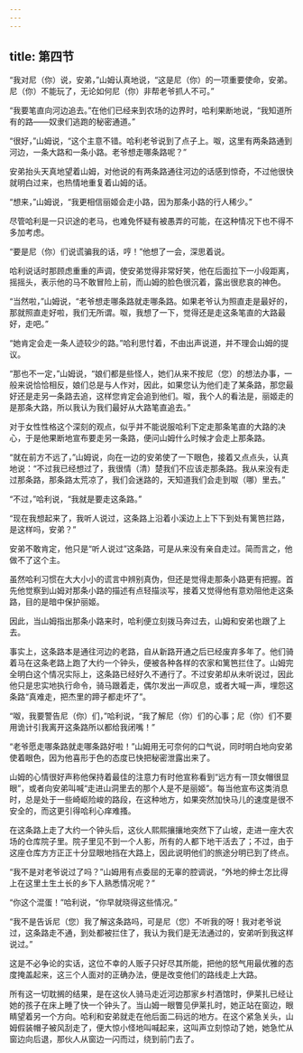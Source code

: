 ```yaml
---
---
---
```

title: 第四节
---




“我对尼（你）说，安弟，”山姆认真地说，“这是尼（你）的一项重要使命，安弟。尼（你）不能玩了，无论如何尼（你）非帮老爷抓人不可。”

“我要笔直向河边追去。”在他们已经来到农场的边界时，哈利果断地说，“我知道所有的路——奴隶们逃跑的秘密通道。”

“很好，”山姆说，“这个主意不错。哈利老爷说到了点子上。呶，这里有两条路通到河边，一条大路和一条小路。老爷想走哪条路呢？”

安弟抬头天真地望着山姆，对他说的有两条路通往河边的话感到惊奇，不过他很快就明白过来，也热情地重复着山姆的话。

“想来，”山姆说，“我更相信丽姬会走小路，因为那条小路的行人稀少。”

尽管哈利是一只识途的老马，也难免怀疑有被愚弄的可能，在这种情况下也不得不多加考虑。

“要是尼（你）们说谎骗我的话，哼！”他想了一会，深思着说。

哈利说话时那顾虑重重的声调，使安弟觉得非常好笑，他在后面拉下一小段距离，摇摇头，表示他的马不敢冒险上前，而山姆的脸色很沉着，露出很悲哀的神色。

“当然啦，”山姆说，“老爷想走哪条路就走哪条路。如果老爷认为照直走是最好的，那就照直走好啦，我们无所谓。呶，我想了一下，觉得还是走这条笔直的大路最好，走吧。”

“她肯定会走一条人迹较少的路。”哈利思忖着，不由出声说道，并不理会山姆的提议。

“那也不一定，”山姆说，“娘们都是些怪人，她们从来不按尼（您）的想法办事，一般来说恰恰相反，娘们总是与人作对，因此，如果您认为他们走了某条路，那您最好还是走另一条路去追，这样您肯定会追到他们。呶，我个人的看法是，丽姬走的是那条大路，所以我认为我们最好从大路笔直追去。”

对于女性性格这个深刻的观点，似乎并不能说服哈利下定走那条笔直的大路的决心，于是他果断地宣布要走另一条路，便问山姆什么时候才会走上那条路。

“就在前方不远了，”山姆说，向在一边的安弟使了一下眼色，接着又点点头，认真地说：“不过我已经想过了，我很情（清）楚我们不应该走那条路。我从来没有走过那条路，那条路太荒凉了，我们会迷路的，天知道我们会走到呶（哪）里去。”

“不过，”哈利说，“我就是要走这条路。”

“现在我想起来了，我听人说过，这条路上沿着小溪边上上下下到处有篱笆拦路，是这样吗，安弟？”

安弟不敢肯定，他只是“听人说过”这条路，可是从来没有亲自走过。简而言之，他做不了这个主。

虽然哈利习惯在大大小小的谎言中辨别真伪，但还是觉得走那条小路更有把握。首先他觉察到山姆对那条小路的描述有点轻描淡写，接着又觉得他有意劝阻他走这条路，目的是暗中保护丽姬。

因此，当山姆指出那条小路来时，哈利便立刻拨马奔过去，山姆和安弟也跟了上去。

事实上，这条路本是通往河边的老路，自从新路开通之后已经废弃多年了。他们骑着马在这条老路上跑了大约一个钟头，便被各种各样的农家和篱笆拦住了。山姆完全明白这个情况实际上，这条路已经好久不通行了。不过安弟却从未听说过，因此他只是忠实地执行命令，骑马跟着走，偶尔发出一声叹息，或者大喊一声，埋怨这条路“真难走，把杰里的蹄子都走坏了”。

“呶，我要警告尼（你）们，”哈利说，“我了解尼（你）们的心事；尼（你）们不要用诡计引我离开这条路所以都给我闭嘴！”

“老爷愿走哪条路就走哪条路好啦！”山姆用无可奈何的口气说，同时明白地向安弟使着眼色，因为他喜形于色的态度已快把秘密泄露出来了。

山姆的心情很好声称他保持着最佳的注意力有时他宣称看到“远方有一顶女帽很显眼”，或者向安弟叫喊“走进山洞里去的那个人是不是丽姬”。每当他宣布这类消息时，总是处于一些崎岖险峻的路段，在这种地方，如果突然加快马儿的速度是很不安全的，而这更引得哈利心痒难搔。

在这条路上走了大约一个钟头后，这伙人熙熙攘攘地突然下了山坡，走进一座大农场的仓库院子里。院子里见不到一个人影，所有的人都下地干活去了；不过，由于这座仓库方方正正十分显眼地挡在大路上，因此说明他们的旅途分明已到了终点。

“我不是对老爷说过了吗？”山姆用有点委屈的无辜的腔调说，“外地的绅士怎比得上在这里土生土长的乡下人熟悉情况呢？”

“你这个混蛋！”哈利说，“你早就晓得这些情况。”

“我不是告诉尼（您）我了解这条路吗，可是尼（您）不听我的呀！我对老爷说过，这条路走不通，到处都被拦住了，我认为我们是无法通过的，安弟听到我这样说过。”

这是不必争论的实话，这位不幸的人贩子只好尽其所能，把他的怒气用最优雅的态度掩盖起来，这三个人面对的正确办法，便是改变他们的路线走上大路。

所有这一切耽搁的结果，是在这伙人骑马走近河边那家乡村酒馆时，伊莱扎已经让她的孩子在床上睡了快一个钟头了。当山姆一眼瞥见伊莱扎时，她正站在窗边，眼睛望着另一个方向。哈利和安弟就走在他后面二码远的地方。在这个紧急关头，山姆假装帽子被风刮走了，便大惊小怪地叫喊起来，这叫声立刻惊动了她，她急忙从窗边向后退，那伙人从窗边一闪而过，绕到前门去了。